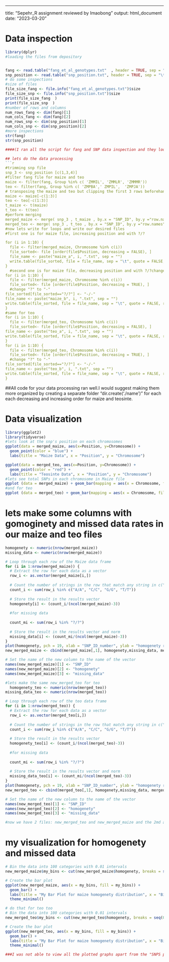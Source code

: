 ---
title: "Sepehr_R assignment reviewed by Imaobong"
output: html_document
date: "2023-03-20"

# Data inspection

```{r}
library(dplyr)
#loading the files from depository


fang <- read.table("fang_et_al_genotypes.txt"  , header = TRUE, sep = "\t")
snp_position <- read.table("snp_position.txt", header = TRUE, sep = "\t")
# do some inspections
#size of files
file_size_fang <- file.info("fang_et_al_genotypes.txt")$size
file_size_snp <- file.info("snp_position.txt")$size
print(file_size_fang  )
print(file_size_snp  )
#number of rows and columns
num_rows_fang <- dim(fang)[1]
num_cols_fang <- dim(fang)[2]
num_rows_snp <- dim(snp_position)[1]
num_cols_snp <- dim(snp_position)[2]
#more inspections
str(fang)
str(snp_position)

####(I ran all the script for fang and SNP data inspection and they look good. Other suggestions include: names() and unique(data$Chromosome) to know the name of each column and unique chromosome in file)

## lets do the data processing
```{r}
#trimming snp file
snp_3 <- snp_position [c(1,3,4)]
#filter fang file for maize and teo
maize <- filter(fang, Group %in% c( 'ZMMIL', 'ZMMLR', 'ZMMMR'))
teo <- filter(fang, Group %in% c( 'ZMPBA',' ZMPIL',  'ZMPJA'))
# transposing the maize and teo but clipping the first 3 rows beforehand
maize <- maize[-c(1:3)]
teo <- teo[-c(1:3)]
t_maize <- t(maize)
t_teo <- t(teo)
#perform merging
merged_maize <- merge( snp_3 , t_maize , by.x = "SNP_ID", by.y ="row.names" )
merged_teo <- merge( snp_3 , t_teo , by.x = "SNP_ID", by.y ="row.names" )
#now lets write for loops and write our desired files
#first one is for maize file, increasing position and with ?/?

for (i in 1:10) {
  file <- filter(merged_maize, Chromosome %in% c(i))
  file_sorted<- file [order(file$Position, decreasing = FALSE), ]
  file_name <- paste("maize_a", i, ".txt", sep = "")
  write.table(file_sorted, file = file_name, sep = "\t", quote = FALSE, row.names = FALSE)
}
  #second one is for maize file, decreasing position and with ?/?change to "-/-"
for (i in 1:10) {
  file <- filter(merged_maize, Chromosome %in% c(i))
  file_sorted<- file [order(file$Position, decreasing = TRUE), ]
  #change "?" to "-"
file_sorted[file_sorted=="?/?"] <- "-/-"
file_name <- paste("maize_b", i, ".txt", sep = "")
write.table(file_sorted, file = file_name, sep = "\t", quote = FALSE, row.names = FALSE)
}
#same for teo
for (i in 1:10) {
  file <- filter(merged_teo, Chromosome %in% c(i))
  file_sorted<- file [order(file$Position, decreasing = FALSE), ]
file_name <- paste("teo_a", i, ".txt", sep = "")
write.table(file_sorted, file = file_name, sep = "\t", quote = FALSE, row.names = FALSE)
}
for (i in 1:10) {
  file <- filter(merged_teo, Chromosome %in% c(i))
  file_sorted<- file [order(file$Position, decreasing = TRUE), ]
  #change "?" to "-"
file_sorted[file_sorted=="?/?"] <- "-/-"
file_name <- paste("teo_b", i, ".txt", sep = "")
write.table(file_sorted, file = file_name, sep = "\t", quote = FALSE, row.names = FALSE)
}

```
##All code for your data processing ran well.I would suggest making them more organized by creating a separate folder "dir.create('./name')" for each each decreasing and increasing order for maize and teosinte.

# Data visualization
```{r, echo=FALSE, fig.show="hold"}
library(ggplot2)
library(tidyverse)
#lets look at the snp's position on each chromosomes
ggplot(data = merged_maize, aes(x=Position, y=Chromosome)) + 
  geom_point(color = "blue") +
  labs(title = "Maize Data", x = "Position", y = "Chromosome")

ggplot(data = merged_teo, aes(x=Position, y=Chromosome)) + 
  geom_point(color = "red") +
  labs(title = "Teosinte Data", x = "Position", y = "Chromosome")
#lets see total SNPs in each chromosome in Maize file
ggplot (data = merged_maize) + geom_bar(mapping = aes(x = Chromosome, fill = Chromosome)) +xlab(label = "Chromosome") + ylab(label = "SNPs") + ggtitle("SNPs per Chromosome in Maize") + scale_x_discrete(limit=c(1:10, "unknown", "multiple"))
#and for teo
ggplot (data = merged_teo) + geom_bar(mapping = aes(x = Chromosome, fill = Chromosome)) +xlab(label = "Chromosome") + ylab(label = "SNPs") + ggtitle("SNPs per Chromosome in Maize") + scale_x_discrete(limit=c(1:10, "unknown", "multiple"))

```

# lets make some columns with gomoginety and missed data rates in our maize and teo files

```{r, echo=FALSE, fig.show="hold"}
homogenety <- numeric(nrow(merged_maize))
missing_data <- numeric(nrow(merged_maize))

# Loop through each row of the Maize data frame
for (i in 1:nrow(merged_maize)) {
  # Extract the row for each data as a vector
  row_i <- as.vector(merged_maize[i,])
  
  # Count the number of strings in the row that match any string in c("A/A", "C/C", "G/G", "T/T")
  count_i <- sum(row_i %in% c("A/A", "C/C", "G/G", "T/T"))
  
  # Store the result in the results vector
  homogenety[i] <- (count_i/(ncol(merged_maize)-3))
  
  #for missing data
  
  count_mi <- sum(row_i %in% "?/?")
  
  # Store the result in the results vector and norm
  missing_data[i] <- (count_mi/(ncol(merged_maize)-3))
}
plot(homogenety, pch = 19, xlab = "SNP_ID_number", ylab = "homogenety rate", main = "Scatter plot of homoginety in Maize")
new_merged_maize <- cbind(merged_maize[,1], homogenety,missing_data, merged_maize[,2:ncol(merged_maize)])

# Set the name of the new column to the name of the vector
names(new_merged_maize)[1] <- "SNP_ID"
names(new_merged_maize)[2] <- "homogenety"
names(new_merged_maize)[3] <- "missing_data"

#lets make the same new_merged_teo for teo
  homogenety_teo <- numeric(nrow(merged_teo))
missing_data_teo <- numeric(nrow(merged_teo))

# Loop through each row of the teo data frame
for (i in 1:nrow(merged_teo)) {
  # Extract the row for each data as a vector
  row_i <- as.vector(merged_teo[i,])
  
  # Count the number of strings in the row that match any string in c("A/A", "C/C", "G/G", "T/T")
  count_i <- sum(row_i %in% c("A/A", "C/C", "G/G", "T/T"))
  
  # Store the result in the results vector
  homogenety_teo[i] <- (count_i/(ncol(merged_teo)-3))
  
  #for missing data
  
  count_mi <- sum(row_i %in% "?/?")
  
  # Store the result in the results vector and norm
  missing_data_teo[i] <- (count_mi/(ncol(merged_teo)-3))
}
plot(homogenety, pch = 19, xlab = "SNP_ID_number", ylab = "homogenety rate", main = "Scatter plot of homoginety in teo")
new_merged_teo <- cbind(merged_teo[,1], homogenety,missing_data, merged_teo[,2:ncol(merged_teo)])

# Set the name of the new column to the name of the vector
names(new_merged_teo)[1] <- "SNP_ID"
names(new_merged_teo)[2] <- "homogenety"
names(new_merged_teo)[3] <- "missing_data"

#now we have 2 files: new_merged_teo and new_merged_maize and the 2md and 3rd colimn are added as homo and missed
```
# my visualization for homogenety and missed data 
``` {r, echo=FALSE, fig.show="hold"}

# Bin the data into 100 categories with 0.01 intervals
new_merged_maize$my_bins <- cut(new_merged_maize$homogenety, breaks = seq(0, 1, by = 0.01))

# Create the bar plot
ggplot(new_merged_maize, aes(x = my_bins, fill = my_bins)) +
  geom_bar() +
  labs(title = "My Bar Plot for maize homogenety distribution", x = "Bins", y = "Count") +
  theme_minimal()

# do that for teo too
# Bin the data into 100 categories with 0.01 intervals
new_merged_teo$my_bins <- cut(new_merged_teo$homogenety, breaks = seq(0, 1, by = 0.01))

# Create the bar plot
ggplot(new_merged_teo, aes(x = my_bins, fill = my_bins)) +
  geom_bar() +
  labs(title = "My Bar Plot for maize homogenety distribution", x = "Bins", y = "Count") +
  theme_minimal()

###I was not able to view all the plotted graphs apart from the "SNPS per Chromosome in Maize".Also remember to make all your graphs in pdf format. I wish you the best.
```